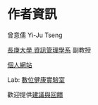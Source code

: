 # 作者資訊{- #author}
曾意儒 Yi-Ju Tseng

[長庚大學 資訊管理學系](http://im.cgu.edu.tw/bin/home.php){target="_blank"} 副教授

[個人網站](https://yjtseng.info/){target="_blank"}

Lab: [數位健康實驗室](https://dhlab-tseng.github.io/){target="_blank"}

歡迎提供[建議與回饋](https://goo.gl/forms/5Htobvwy2vsB7yiF3){target="_blank"}




